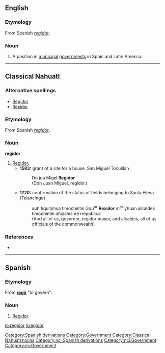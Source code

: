 ==English==
{{wikipedia}}
===Etymology===
From Spanish ''[[regidor#Spanish|regidor]]''.
===Noun===
{{en-noun|pl='''[[regidors]]''' or '''[[regidores]]'''}}

# A position in [[municipal]] [[government]]s in Spain and Latin America.
[[Category:Spanish derivations]]
[[Category:Government]]
----
==Classical Nahuatl==
===Alternative spellings===
*[[Regidor]]
*[[Rexidor]]
===Etymology===
From Spanish ''[[regidor#Spanish|regidor]]''.
===Noun===
'''regidor'''

# [[regidor#English|Regidor]].
#*'''1583:''' grant of a site for a house, San Miguel Tocuillan
#*:Do jua Migel '''Regidor'''
#*:(Don Juan Miguel, regidor.)
#*'''1720:''' confirmation of the status of fields belonging to Santa Elena (Tulancingo)
#*:auh tiquitohua timochintin Gou<sup>or</sup> '''Rexidor''' m<sup>or</sup> yhuan alcaldes timochintin ofiçiales de rrepublica
#*:(And all of us, governor, regidor mayor, and alcaldes, all of us officials of the commonwealth)
===References===
*{{cite book |author=Lockhart, James |year=1991 |title=Nahuas and Spaniards: Postconquest Central Mexican History and Philology |location=Stanford |publisher=Stanford University Press |pages=pp. 74, 104}}
[[Category:Classical Nahuatl nouns]]
[[Category:nci:Spanish derivations]]
[[Category:nci:Government]]
----
==Spanish==
===Etymology===
From '''[[regir]]''' "to govern".
===Noun===
{{es-noun-m|pl=regidores}}

# [[regidor#English|Regidor]].

[[Category:es:Government]]

[[io:regidor]]
[[li:regidor]]
